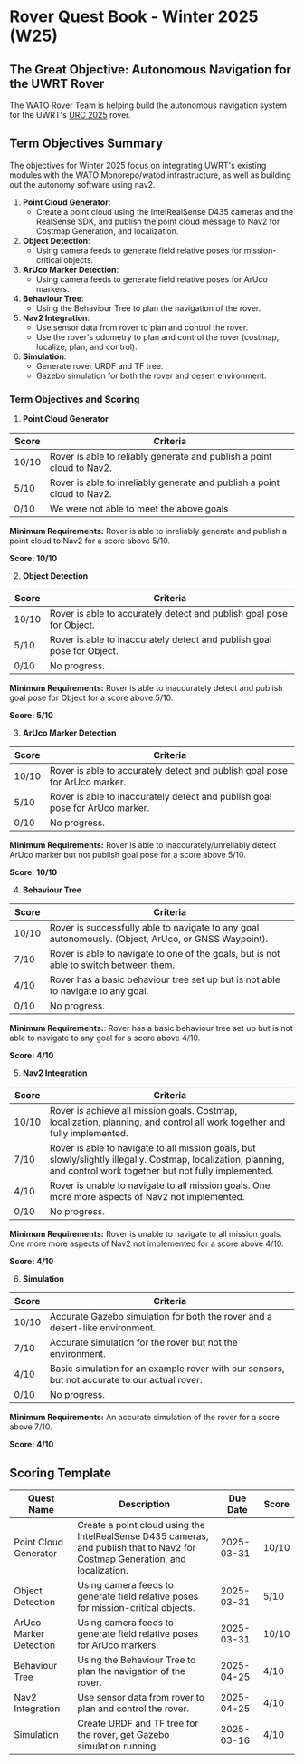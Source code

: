 # Rover Quest Book - Winter 2025 (W25)

## The Great Objective: Autonomous Navigation for the UWRT Rover

The WATO Rover Team is helping build the autonomous navigation system for the UWRT's [URC 2025](https://urc.marssociety.org/home/requirements-guidelines) rover. 

## Term Objectives Summary

The objectives for Winter 2025 focus on integrating UWRT's existing modules with the WATO Monorepo/watod infrastructure, as well as building out the autonomy software using nav2.

1. **Point Cloud Generator**:
    - Create a point cloud using the IntelRealSense D435 cameras and the RealSense SDK, and publish the point cloud message to Nav2 for Costmap Generation, and localization.
2. **Object Detection**:
    - Using camera feeds to generate field relative poses for mission-critical objects.
3. **ArUco Marker Detection**:
    - Using camera feeds to generate field relative poses for ArUco markers.
4. **Behaviour Tree**:
    - Using the Behaviour Tree to plan the navigation of the rover.
5. **Nav2 Integration**:
    - Use sensor data from rover to plan and control the rover.
    - Use the rover's odometry to plan and control the rover (costmap, localize, plan, and control).
6. **Simulation**:
    - Generate rover URDF and TF tree.
    - Gazebo simulation for both the rover and desert environment.

### Term Objectives and Scoring

1. **Point Cloud Generator**

| Score | Criteria                                                                 |
|-------|-------------------------------------------------------------------------|
| 10/10 | Rover is able to reliably generate and publish a point cloud to Nav2. |
| 5/10  | Rover is able to inreliably generate and publish a point cloud to Nav2. | 
| 0/10  | We were not able to meet the above goals                                                            |

**Minimum Requirements:**  Rover is able to inreliably generate and publish a point cloud to Nav2 for a score above 5/10.

**Score: 10/10**

2. **Object Detection**

| Score | Criteria                                                                 |
|-------|-------------------------------------------------------------------------|
| 10/10 | Rover is able to accurately detect and publish goal pose for Object. |
| 5/10  | Rover is able to inaccurately detect and publish goal pose for Object. |
| 0/10  | No progress.                                                            |

**Minimum Requirements:** Rover is able to inaccurately detect and publish goal pose for Object for a score above 5/10.

**Score: 5/10**

3. **ArUco Marker Detection**

| Score | Criteria                                                                 |
|-------|-------------------------------------------------------------------------|
| 10/10 | Rover is able to accurately detect and publish goal pose for ArUco marker. |
| 5/10  | Rover is able to inaccurately detect and publish goal pose for ArUco marker. |
| 0/10  | No progress.                                                            |

**Minimum Requirements:** Rover is able to inaccurately/unreliably detect ArUco marker but not publish goal pose for a score above 5/10.

**Score: 10/10**

4. **Behaviour Tree**

| Score | Criteria                                                                 |
|-------|-------------------------------------------------------------------------|
| 10/10 | Rover is successfully able to navigate to any goal autonomously. (Object, ArUco, or GNSS Waypoint). |
| 7/10 | Rover is able to navigate to one of the goals, but is not able to switch between them. |
| 4/10 | Rover has a basic behaviour tree set up but is not able to navigate to any goal. |
| 0/10 |  No progress.                                                            |

**Minimum Requirements:**: Rover has a basic behaviour tree set up but is not able to navigate to any goal for a score above 4/10.

**Score: 4/10**

5. **Nav2 Integration**

| Score | Criteria                                                                 |
|-------|-------------------------------------------------------------------------|
| 10/10 | Rover is achieve all mission goals. Costmap, localization, planning, and control all work together and fully implemented. |
| 7/10 | Rover is able to navigate to all mission goals, but slowly/slightly illegally. Costmap, localization, planning, and control work together but not fully implemented. |
| 4/10 | Rover is unable to navigate to all mission goals. One more more aspects of Nav2 not implemented. |
| 0/10 |  No progress.                                                            |

**Minimum Requirements:** Rover is unable to navigate to all mission goals. One more more aspects of Nav2 not implemented for a score above 4/10.

**Score: 4/10**

6. **Simulation**

| Score | Criteria                                                                 |
|-------|-------------------------------------------------------------------------|
| 10/10 | Accurate Gazebo simulation for both the rover and a desert-like environment. |
| 7/10 | Accurate simulation for the rover but not the environment.
| 4/10 | Basic simulation for an example rover with our sensors, but not accurate to our actual rover. |
| 0/10 |  No progress.                                                            |

**Minimum Requirements:** An accurate simulation of the rover for a score above 7/10.

**Score: 4/10**

## Scoring Template

| Quest Name | Description | Due Date | Score |
|------------|-------------|----------|-------|
| Point Cloud Generator | Create a point cloud using the IntelRealSense D435 cameras, and publish that to Nav2 for Costmap Generation, and localization. | 2025-03-31 | 10/10 |
| Object Detection | Using camera feeds to generate field relative poses for mission-critical objects. | 2025-03-31 | 5/10 |
| ArUco Marker Detection | Using camera feeds to generate field relative poses for ArUco markers. | 2025-03-31 | 10/10 |
| Behaviour Tree | Using the Behaviour Tree to plan the navigation of the rover. | 2025-04-25 | 4/10 |
| Nav2 Integration | Use sensor data from rover to plan and control the rover. | 2025-04-25 | 4/10 |
| Simulation | Create URDF and TF tree for the rover, get Gazebo simulation running. | 2025-03-16 | 4/10 |
